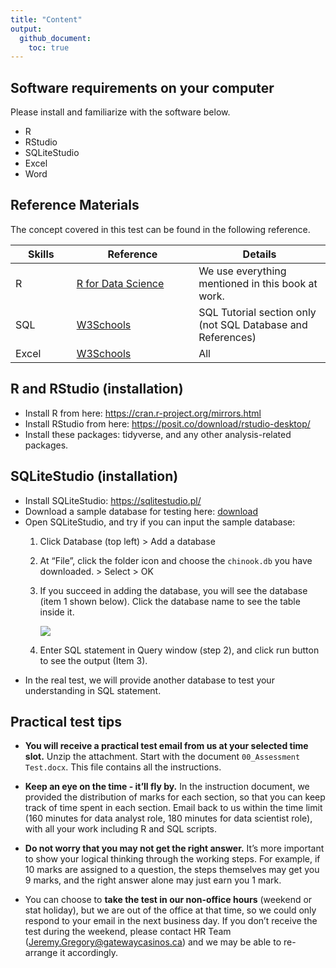 ```yaml
---
title: "Content"
output: 
  github_document:
    toc: true
---
```


## Software requirements on your computer

Please install and familiarize with the software below.

-   R
-   RStudio
-   SQLiteStudio
-   Excel
-   Word

## Reference Materials

The concept covered in this test can be found in the following reference.

| Skills | Reference                                              | Details                                                     |
|--------------|----------------------------|------------------------------|
| R      | [R for Data Science](https://r4ds.hadley.nz/)          | We use everything mentioned in this book at work.           |
| SQL    | [W3Schools](https://www.w3schools.com/sql/default.asp) | SQL Tutorial section only (not SQL Database and References) |
| Excel  | [W3Schools](https://www.w3schools.com/excel/index.php) | All                                                         |

## R and RStudio (installation)

-   Install R from here: <https://cran.r-project.org/mirrors.html>
-   Install RStudio from here: <https://posit.co/download/rstudio-desktop/>
-   Install these packages: tidyverse, and any other analysis-related packages.

## SQLiteStudio (installation)

-   Install SQLiteStudio: <https://sqlitestudio.pl/>
-   Download a sample database for testing here: [download](assets/chinook.db)
-   Open SQLiteStudio, and try if you can input the sample database:
    1.  Click Database (top left) \> Add a database

    2.  At "File", click the folder icon and choose the `chinook.db` you have downloaded. \> Select \> OK

    3.  If you succeed in adding the database, you will see the database (item 1 shown below). Click the database name to see the table inside it.

        ![](assets/SQLiteStudio.png)

    4.  Enter SQL statement in Query window (step 2), and click run button to see the output (Item 3).
-   In the real test, we will provide another database to test your understanding in SQL statement.

## Practical test tips

-   **You will receive a practical test email from us at your selected time slot.** Unzip the attachment. Start with the document `00_Assessment Test.docx`. This file contains all the instructions.

-   **Keep an eye on the time - it'll fly by.** In the instruction document, we provided the distribution of marks for each section, so that you can keep track of time spent in each section. Email back to us within the time limit (160 minutes for data analyst role, 180 minutes for data scientist role), with all your work including R and SQL scripts.

-   **Do not worry that you may not get the right answer.** It's more important to show your logical thinking through the working steps. For example, if 10 marks are assigned to a question, the steps themselves may get you 9 marks, and the right answer alone may just earn you 1 mark.

-   You can choose to **take the test in our non-office hours** (weekend or stat holiday), but we are out of the office at that time, so we could only respond to your email in the next business day. If you don't receive the test during the weekend, please contact HR Team ([Jeremy.Gregory\@gatewaycasinos.ca](mailto:Jeremy.Gregory@gatewaycasinos.ca){.email}) and we may be able to re-arrange it accordingly.
